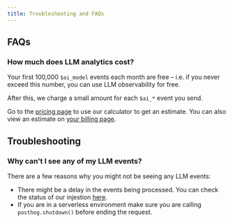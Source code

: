 ```yaml
---
title: Troubleshooting and FAQs
---
```



## FAQs

### How much does LLM analytics cost?

Your first 100,000 `$ai_model` events each month are free – i.e. if you never exceed this number, you can use LLM observability for free.

After this, we charge a small amount for each `$ai_*` event you send.

Go to the [pricing page](/pricing) to use our calculator to get an estimate. You can also view an estimate on [your billing page](https://us.posthog.com/organization/billing).

## Troubleshooting

### Why can't I see any of my LLM events?

There are a few reasons why you might not be seeing any LLM events:

- There might be a delay in the events being processed. You can check the status of our injestion [here](https://status.posthog.com/).
- If you are in a serverless environment make sure you are calling `posthog.shutdown()` before ending the request.